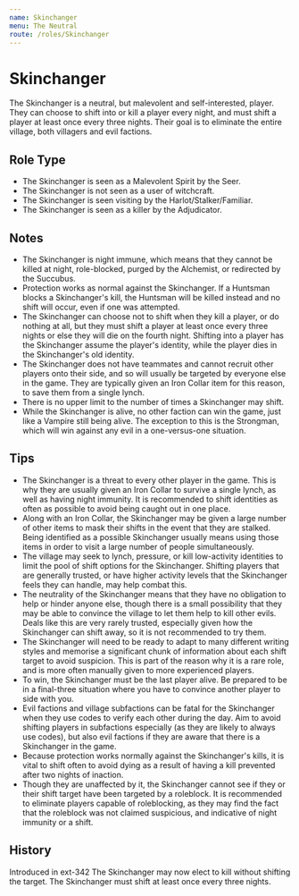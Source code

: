 ```yaml
---
name: Skinchanger
menu: The Neutral
route: /roles/Skinchanger
---
```



# Skinchanger

The Skinchanger is a neutral, but malevolent and self-interested, player. They can choose to shift into or kill a player every night, and must shift a player at least once every three nights. Their goal is to eliminate the entire village, both villagers and evil factions.

## Role Type

- The Skinchanger is seen as a Malevolent Spirit by the Seer.
- The Skinchanger is not seen as a user of witchcraft.
- The Skinchanger is seen visiting by the Harlot/Stalker/Familiar.
- The Skinchanger is seen as a killer by the Adjudicator.

## Notes

- The Skinchanger is night immune, which means that they cannot be killed at night, role-blocked, purged by the Alchemist, or redirected by the Succubus.
- Protection works as normal against the Skinchanger. If a Huntsman blocks a Skinchanger's kill, the Huntsman will be killed instead and no shift will occur, even if one was attempted.
- The Skinchanger can choose not to shift when they kill a player, or do nothing at all, but they must shift a player at least once every three nights or else they will die on the fourth night. Shifting into a player has the Skinchanger assume the player's identity, while the player dies in the Skinchanger's old identity.
- The Skinchanger does not have teammates and cannot recruit other players onto their side, and so will usually be targeted by everyone else in the game. They are typically given an Iron Collar item for this reason, to save them from a single lynch.
- There is no upper limit to the number of times a Skinchanger may shift.
- While the Skinchanger is alive, no other faction can win the game, just like a Vampire still being alive. The exception to this is the Strongman, which will win against any evil in a one-versus-one situation.

## Tips

- The Skinchanger is a threat to every other player in the game. This is why they are usually given an Iron Collar to survive a single lynch, as well as having night immunity. It is recommended to shift identities as often as possible to avoid being caught out in one place.
- Along with an Iron Collar, the Skinchanger may be given a large number of other items to mask their shifts in the event that they are stalked. Being identified as a possible Skinchanger usually means using those items in order to visit a large number of people simultaneously.
- The village may seek to lynch, pressure, or kill low-activity identities to limit the pool of shift options for the Skinchanger. Shifting players that are generally trusted, or have higher activity levels that the Skinchanger feels they can handle, may help combat this.
- The neutrality of the Skinchanger means that they have no obligation to help or hinder anyone else, though there is a small possibility that they may be able to convince the village to let them help to kill other evils. Deals like this are very rarely trusted, especially given how the Skinchanger can shift away, so it is not recommended to try them.
- The Skinchanger will need to be ready to adapt to many different writing styles and memorise a significant chunk of information about each shift target to avoid suspicion. This is part of the reason why it is a rare role, and is more often manually given to more experienced players.
- To win, the Skinchanger must be the last player alive. Be prepared to be in a final-three situation where you have to convince another player to side with you.
- Evil factions and village subfactions can be fatal for the Skinchanger when they use codes to verify each other during the day. Aim to avoid shifting players in subfactions especially (as they are likely to always use codes), but also evil factions if they are aware that there is a Skinchanger in the game.
- Because protection works normally against the Skinchanger's kills, it is vital to shift often to avoid dying as a result of having a kill prevented after two nights of inaction.
- Though they are unaffected by it, the Skinchanger cannot see if they or their shift target have been targeted by a roleblock. It is recommended to eliminate players capable of roleblocking, as they may find the fact that the roleblock was not claimed suspicious, and indicative of night immunity or a shift.

## History

<Timeline lineColor="white">
  <Event interval="2019-09-08">Introduced in ext-342</Event>
  <Event interval="2020-05-10">The Skinchanger may now elect to kill without shifting the target. The Skinchanger must shift at least once every three nights.</Event>
</Timeline>
